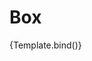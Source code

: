 
<Meta title="lib/components/BorderFrame" component={BorderFrame} />


# Box

<Canvas>
	<Story
		name="default"
		args={{
			children: 'Content Goes Into The Children!',
		}}
	>
		{Template.bind()}
	</Story>
</Canvas>

<ArgsTable story="default" />
